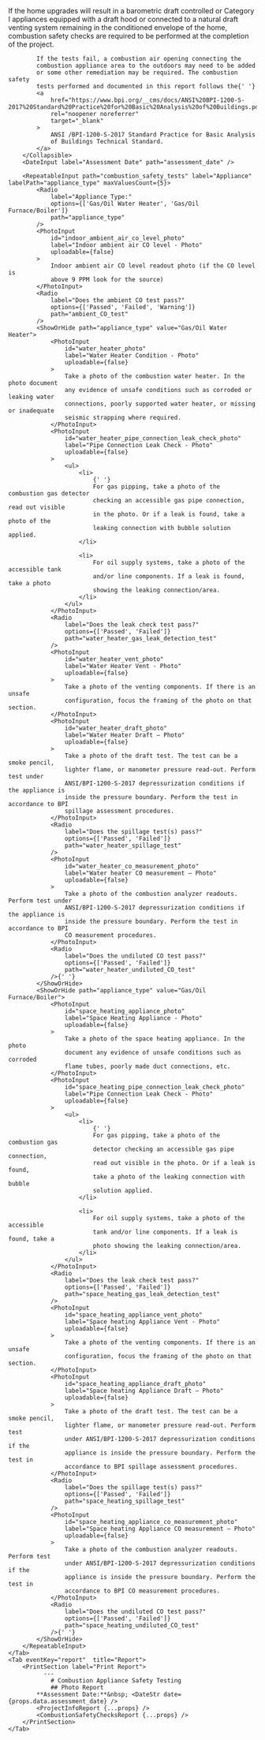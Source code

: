 
<Tabs>
    <Tab eventKey="test" title="Appliance Safety Tests" >
        <Collapsible header="Combustion Appliance Safety Testing Details">
            If the home upgrades will result in a barometric draft
            controlled or Category I appliances equipped with a draft hood
            or connected to a natural draft venting system remaining in the
            conditioned envelope of the home, combustion safety checks are
            required to be performed at the completion of the project.

            If the tests fail, a combustion air opening connecting the
            combustion appliance area to the outdoors may need to be added
            or some other remediation may be required. The combustion safety
            tests performed and documented in this report follows the{' '}
            <a
                href="https://www.bpi.org/__cms/docs/ANSI%20BPI-1200-S-2017%20Standard%20Practice%20for%20Basic%20Analysis%20of%20Buildings.pdf"
                rel="noopener noreferrer"
                target="_blank"
            >
                ANSI /BPI-1200-S-2017 Standard Practice for Basic Analysis
                of Buildings Technical Standard.
            </a>
        </Collapsible>
        <DateInput label="Assessment Date" path="assessment_date" />

        <RepeatableInput path="combustion_safety_tests" label="Appliance" labelPath="appliance_type" maxValuesCount={5}>
            <Radio
                label="Appliance Type:"
                options={['Gas/Oil Water Heater', 'Gas/Oil Furnace/Boiler']}
                path="appliance_type"
            />
            <PhotoInput
                id="indoor_ambient_air_co_level_photo"
                label="Indoor ambient air CO level - Photo"
                uploadable={false}
            >
                Indoor ambient air CO level readout photo (if the CO level is
                above 9 PPM look for the source)
            </PhotoInput>
            <Radio
                label="Does the ambient CO test pass?"
                options={['Passed', 'Failed', 'Warning']}
                path="ambient_CO_test"
            />
            <ShowOrHide path="appliance_type" value="Gas/Oil Water Heater">
                <PhotoInput
                    id="water_heater_photo"
                    label="Water Heater Condition - Photo"
                    uploadable={false}
                >
                    Take a photo of the combustion water heater. In the photo document
                    any evidence of unsafe conditions such as corroded or leaking water
                    connections, poorly supported water heater, or missing or inadequate
                    seismic strapping where required.
                </PhotoInput>
                <PhotoInput
                    id="water_heater_pipe_connection_leak_check_photo"
                    label="Pipe Connection Leak Check - Photo"
                    uploadable={false}
                >
                    <ul>
                        <li>
                            {' '}
                            For gas pipping, take a photo of the combustion gas detector
                            checking an accessible gas pipe connection, read out visible
                            in the photo. Or if a leak is found, take a photo of the
                            leaking connection with bubble solution applied.
                        </li>

                        <li>
                            For oil supply systems, take a photo of the accessible tank
                            and/or line components. If a leak is found, take a photo
                            showing the leaking connection/area.
                        </li>
                    </ul>
                </PhotoInput>
                <Radio
                    label="Does the leak check test pass?"
                    options={['Passed', 'Failed']}
                    path="water_heater_gas_leak_detection_test"
                />
                <PhotoInput
                    id="water_heater_vent_photo"
                    label="Water Heater Vent - Photo"
                    uploadable={false}
                >
                    Take a photo of the venting components. If there is an unsafe
                    configuration, focus the framing of the photo on that section.
                </PhotoInput>
                <PhotoInput
                    id="water_heater_draft_photo"
                    label="Water Heater Draft – Photo"
                    uploadable={false}
                >
                    Take a photo of the draft test. The test can be a smoke pencil,
                    lighter flame, or manometer pressure read-out. Perform test under
                    ANSI/BPI-1200-S-2017 depressurization conditions if the appliance is
                    inside the pressure boundary. Perform the test in accordance to BPI
                    spillage assessment procedures.
                </PhotoInput>
                <Radio
                    label="Does the spillage test(s) pass?"
                    options={['Passed', 'Failed']}
                    path="water_heater_spillage_test"
                />
                <PhotoInput
                    id="water_heater_co_measurement_photo"
                    label="Water heater CO measurement – Photo"
                    uploadable={false}
                >
                    Take a photo of the combustion analyzer readouts. Perform test under
                    ANSI/BPI-1200-S-2017 depressurization conditions if the appliance is
                    inside the pressure boundary. Perform the test in accordance to BPI
                    CO measurement procedures.
                </PhotoInput>
                <Radio
                    label="Does the undiluted CO test pass?"
                    options={['Passed', 'Failed']}
                    path="water_heater_undiluted_CO_test"
                />{' '}
            </ShowOrHide>
            <ShowOrHide path="appliance_type" value="Gas/Oil Furnace/Boiler">
                <PhotoInput
                    id="space_heating_appliance_photo"
                    label="Space Heating Appliance - Photo"
                    uploadable={false}
                >
                    Take a photo of the space heating appliance. In the photo
                    document any evidence of unsafe conditions such as corroded
                    flame tubes, poorly made duct connections, etc.
                </PhotoInput>
                <PhotoInput
                    id="space_heating_pipe_connection_leak_check_photo"
                    label="Pipe Connection Leak Check - Photo"
                    uploadable={false}
                >
                    <ul>
                        <li>
                            {' '}
                            For gas pipping, take a photo of the combustion gas
                            detector checking an accessible gas pipe connection,
                            read out visible in the photo. Or if a leak is found,
                            take a photo of the leaking connection with bubble
                            solution applied.
                        </li>

                        <li>
                            For oil supply systems, take a photo of the accessible
                            tank and/or line components. If a leak is found, take a
                            photo showing the leaking connection/area.
                        </li>
                    </ul>
                </PhotoInput>
                <Radio
                    label="Does the leak check test pass?"
                    options={['Passed', 'Failed']}
                    path="space_heating_gas_leak_detection_test"
                />
                <PhotoInput
                    id="space_heating_appliance_vent_photo"
                    label="Space heating Appliance Vent - Photo"
                    uploadable={false}
                >
                    Take a photo of the venting components. If there is an unsafe
                    configuration, focus the framing of the photo on that section.
                </PhotoInput>
                <PhotoInput
                    id="space_heating_appliance_draft_photo"
                    label="Space heating Appliance Draft – Photo"
                    uploadable={false}
                >
                    Take a photo of the draft test. The test can be a smoke pencil,
                    lighter flame, or manometer pressure read-out. Perform test
                    under ANSI/BPI-1200-S-2017 depressurization conditions if the
                    appliance is inside the pressure boundary. Perform the test in
                    accordance to BPI spillage assessment procedures.
                </PhotoInput>
                <Radio
                    label="Does the spillage test(s) pass?"
                    options={['Passed', 'Failed']}
                    path="space_heating_spillage_test"
                />
                <PhotoInput
                    id="space_heating_appliance_co_measurement_photo"
                    label="Space heating Appliance CO measurement – Photo"
                    uploadable={false}
                >
                    Take a photo of the combustion analyzer readouts. Perform test
                    under ANSI/BPI-1200-S-2017 depressurization conditions if the
                    appliance is inside the pressure boundary. Perform the test in
                    accordance to BPI CO measurement procedures.
                </PhotoInput>
                <Radio
                    label="Does the undiluted CO test pass?"
                    options={['Passed', 'Failed']}
                    path="space_heating_undiluted_CO_test"
                />{' '}
            </ShowOrHide>
        </RepeatableInput>
    </Tab>
    <Tab eventKey="report"  title="Report">
        <PrintSection label="Print Report">
              ---
                # Combustion Appliance Safety Testing
                ## Photo Report
            **Assessment Date:**&nbsp; <DateStr date={props.data.assessment_date} />
            <ProjectInfoReport {...props} />
            <CombustionSafetyChecksReport {...props} />
        </PrintSection>
    </Tab>

</Tabs>
